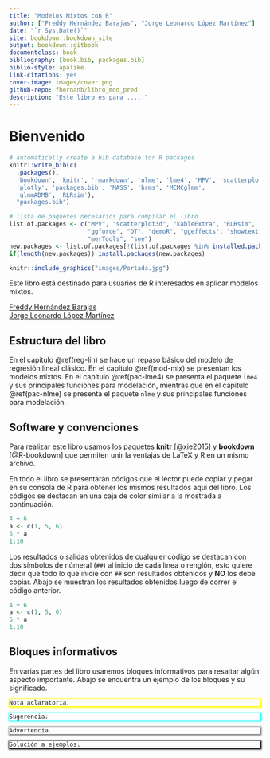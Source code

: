 ```yaml
--- 
title: "Modelos Mixtos con R"
author: ["Freddy Hernández Barajas", "Jorge Leonardo López Martínez"]
date: "`r Sys.Date()`"
site: bookdown::bookdown_site
output: bookdown::gitbook
documentclass: book
bibliography: [book.bib, packages.bib]
biblio-style: apalike
link-citations: yes
cover-image: images/cover.png
github-repo: fhernanb/libro_mod_pred
description: "Este libro es para ....."
---
```


# Bienvenido {-}

```r
# automatically create a bib database for R packages
knitr::write_bib(c(
  .packages(), 
  'bookdown', 'knitr', 'rmarkdown', 'nlme', 'lme4', 'MPV', 'scatterplot3d', 
  'plotly', 'packages.bib', 'MASS', 'brms', 'MCMCglmm', 
  'glmmADMB', 'RLRsim'), 
  "packages.bib")
```

```r
# lista de paquetes necesarios para compilar el libro
list.of.packages <- c("MPV", "scatterplot3d", "kableExtra", "RLRsim",
                      "ggforce", "DT", "demoR", "ggeffects", "showtext",
                      "merTools", "see")
new.packages <- list.of.packages[!(list.of.packages %in% installed.packages()[,"Package"])]
if(length(new.packages)) install.packages(new.packages)
```


```r
knitr::include_graphics("images/Portada.jpg")
```

Este libro está destinado para usuarios de R interesados en aplicar modelos mixtos.

[Freddy Hernández Barajas](https://fhernanb.github.io/)  
[Jorge Leonardo López Martínez](https://leo4luffy.github.io/)

## Estructura del libro {-}

En el capítulo \@ref(reg-lin) se hace un repaso básico del modelo de regresión lineal clásico. En el capítulo \@ref(mod-mix) se presentan los modelos mixtos. En el capítulo \@ref(pac-lme4) se presenta el paquete `lme4` y sus principales funciones para modelación, mientras que en el capítulo \@ref(pac-nlme) se presenta el paquete `nlme` y sus principales funciones para modelación.

## Software y convenciones {-}

Para realizar este libro usamos los paquetes **knitr**\index{knitr} [@xie2015] y **bookdown**\index{bookdown} [@R-bookdown] que permiten unir la ventajas de LaTeX y R en un mismo archivo.

En todo el libro se presentarán códigos que el lector puede copiar y pegar en su consola de R para obtener los mismos resultados aquí del libro. Los códigos se destacan en una caja de color similar a la mostrada a continuación.

```r
4 + 6
a <- c(1, 5, 6)
5 * a
1:10
```

Los resultados o salidas obtenidos de cualquier código se destacan con dos símbolos de númeral (`##`) al inicio de cada línea o renglón, esto quiere decir que todo lo que inicie con `##` son resultados obtenidos y __NO__ los debe copiar. Abajo se muestran los resultados obtenidos luego de correr el código anterior.

```r
4 + 6
a <- c(1, 5, 6)
5 * a
1:10
```

## Bloques informativos {-}
En varias partes del libro usaremos bloques informativos para resaltar algún aspecto importante. Abajo se encuentra un ejemplo de los bloques y su significado.

<div style="-moz-box-shadow: 1px 1px 3px 2px #ffff00;
  -webkit-box-shadow: 1px 1px 3px 2px #ffff00;
  box-shadow:         1px 1px 3px 2px #ffff00;">

```block2
Nota aclaratoria.
```

</div>

<div style="-moz-box-shadow: 1px 1px 3px 2px #00ffff;
  -webkit-box-shadow: 1px 1px 3px 2px #00ffff;
  box-shadow:         1px 1px 3px 2px #00ffff;">

```block2
Sugerencia.
```

</div>

<div style="-moz-box-shadow: 1px 1px 3px 2px #808080;
  -webkit-box-shadow: 1px 1px 3px 2px #808080;
  box-shadow:         1px 1px 3px 2px #808080;">

```block2
Advertencia.
```

</div>

<div style="-moz-box-shadow: 1px 1px 3px 2px #000000;
  -webkit-box-shadow: 1px 1px 3px 2px #000000;
  box-shadow:         1px 1px 3px 2px #000000;">

```block2
Solución a ejemplos.
```

</div>
